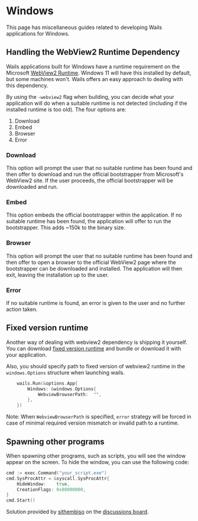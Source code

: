 # Windows

This page has miscellaneous guides related to developing Wails applications for
Windows.

## Handling the WebView2 Runtime Dependency

Wails applications built for Windows have a runtime requirement on the Microsoft
[WebView2 Runtime](https://developer.microsoft.com/en-us/microsoft-edge/webview2/).
Windows 11 will have this installed by default, but some machines won't. Wails
offers an easy approach to dealing with this dependency.

By using the `-webview2` flag when building, you can decide what your
application will do when a suitable runtime is not detected (including if the
installed runtime is too old). The four options are:

1. Download
2. Embed
3. Browser
4. Error

### Download

This option will prompt the user that no suitable runtime has been found and
then offer to download and run the official bootstrapper from Microsoft's
WebView2 site. If the user proceeds, the official bootstrapper will be
downloaded and run.

### Embed

This option embeds the official bootstrapper within the application. If no
suitable runtime has been found, the application will offer to run the
bootstrapper. This adds ~150k to the binary size.

### Browser

This option will prompt the user that no suitable runtime has been found and
then offer to open a browser to the official WebView2 page where the
bootstrapper can be downloaded and installed. The application will then exit,
leaving the installation up to the user.

### Error

If no suitable runtime is found, an error is given to the user and no further
action taken.

## Fixed version runtime

Another way of dealing with webview2 dependency is shipping it yourself. You can
download
[fixed version runtime](https://developer.microsoft.com/microsoft-edge/webview2/#download-section)
and bundle or download it with your application.

Also, you should specify path to fixed version of webview2 runtime in the
`windows.Options` structure when launching wails.

```go
	wails.Run(&options.App{
		Windows: &windows.Options{
			WebviewBrowserPath:  "",
		},
	})
```

Note: When `WebviewBrowserPath` is specified, `error` strategy will be forced in
case of minimal required version mismatch or invalid path to a runtime.

## Spawning other programs

When spawning other programs, such as scripts, you will see the window appear on
the screen. To hide the window, you can use the following code:

```go
cmd := exec.Command("your_script.exe")
cmd.SysProcAttr = &syscall.SysProcAttr{
	HideWindow:    true,
	CreationFlags: 0x08000000,
}
cmd.Start()
```

Solution provided by [sithembiso](https://github.com/sithembiso) on the
[discussions board](https://github.com/wailsapp/wails/discussions/1734#discussioncomment-3386172).
